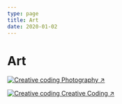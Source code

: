 ```yaml
---
type: page
title: Art
date: 2020-01-02
---
```


# Art


[
  <Image src="/images/photo.jpg" alt="Creative coding" width={2362} height={1574} quality={100} className="next-image" />
  Photography ↗
](https://works.shud.in)

[
  <Image src="/images/creative-coding.png" alt="Creative coding" width={760} height={760} quality={100} className="next-image" />
  Creative Coding ↗
](https://works.shud.in/creative-coding)
